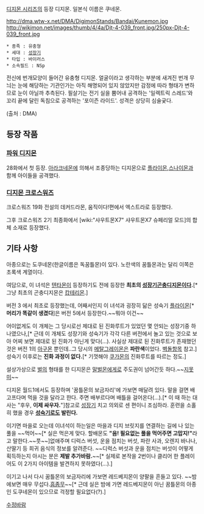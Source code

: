 [[디지몬 시리즈]]의 등장 디지몬. 일본식 이름은 쿠네몬.

http://dma.wtw-x.net/DMA/DigimonStands/Bandai/Kunemon.jpg http://wikimon.net/images/thumb/4/4a/Djt-4-039_front.jpg/250px-Djt-4-039_front.jpg

 * 종족 : 유충형
 * 세대 : [[성장기]]
 * 타입 : 바이러스
 * 소속필드 : NSp

전신에 번개모양이 들어간 유충형 디지몬. 얼굴이라고 생각하는 부분에 새겨진 번개 무늬는 눈에 해당하는 기관인가는 아직 해명되어 있지 않았지만 감정에 따라 형태가 변하므로 눈이 아닐까 추측된다. 필살기는 전기 실을 뿜어내 공격하는 '일렉트릭 스레드'와 꼬리 끝에 달린 독침으로 공격하는 '포이즌 라이드'.
성격은 상당히 심술궂다.

(출처 : DMA)

== 등장 작품 ==
=== [[파워 디지몬]] ===
28화에서 첫 등장. [[아라크네몬]]에 의해서 조종당하는 디지몬으로 [[플라이몬]],[[스나이몬]]과 함께 아이들을 공격했다.

=== [[디지몬 크로스워즈]] ===
크로스워즈 19화 전설의 데커드라몬, 움직이다!편에서 엑스트라로 등장했다.

그후 크로스워즈 2기 최종화에서 [wiki:"샤우트몬X7" 샤우트몬X7 슈페리얼 모드]의 합체 소재로 등장했다.

== 기타 사항 ==

아종으로는 도쿠네몬(한글이름은 독꿈틀몬)이 있다. 노란색의 꿈틀몬과는 달리 이쪽은 초록색 계열이다.

여담으로, 이 녀석은 [[텐타몬]]이 등장하기도 전에 등장한 '''최초의 [[성장기]][[곤충]][[디지몬]]이다.'''[* 그냥 최초의 곤충디지몬은 [[캅테리몬]].]

버전 3 에서 최초로 등장했는데, 어째서인지 이 녀석과 굉장히 닮은 성숙기 [[플라이몬]][* '''머리가 똑같이 생겼다''']은 버전 5에서 등장한다.~~뭐야 이건~~

어이없게도 이 개체는 그 당시로선 제대로 된 진화루트가 있었던 몇 안되는 성장기중 하나였으나,[* 근데 이 개체도 성장기와 성숙기가 각각 다른 버전에서 놀고 있는 것으로 보아 어찌 보면 제대로 된 진화가 아닌게 맞다(…). 사실상 제대로 된 진화루트가 존재했던 것은 버전 1의 [[아구몬]] 뿐인데..그 당시의 [[메탈그레이몬]]은 '''파란색'''이었다. [[벽돌]]항목 참고.] 성숙기 이후로는 '''진화 과정이 없다.'''[* 기껏해야 [[쿠가몬]]의 진화루트를 따르는 정도.]



설상가상으로 [[벌]]의 형태를 한 디지몬은 [[말벌몬]]에게로 주도권이 넘어간듯 하다.~~[[지못미]]~~



디지몬 월드1에서도 등장하며 '꿈틀몬의 보금자리'에 가보면 매달려 있다. 말을 걸면 배고프다며 먹을 것을 달라고 한다. 주면 배부르다며 배틀을 걸어온다(…).[* 이 때 하는 대사는 "후우, '''이제 싸우자.'''"]참고로 [[성장기]] 치고 의외로 센 편이니 조심하라. 훈련을 소홀히 했을 경우 '''[[성숙기]]로도 발린다.''' 

이기면 마을로 오는데 이녀석이 하는일은 마을과 디지 브릿지를 연결하는 길에 나 있는 풀을 ~~먹어~~[* 실은 먹은게 맞다. 할배몬도 '''"음! 필요없는 풀을 먹어주면 고맙지!"'''라고 말한다.~~풋~~]없애주며 디럭스 버섯, 운을 점치는 버섯, 파란 사과, 오렌지 바나나, 산딸기 등 희귀 음식의 정보를 알려준다. ~~디럭스 버섯과 운을 점치는 버섯이 어떻게 획득하는지 아시는 분은 '''제발 추가바람.'''~~[* 실제로 본작을 2번이나 클리어 한 플레이어도 이 2가지 아이템을 발견하지 못하였다(…).]

이기고 나서 다시 꿈틀몬의 보금자리에 가보면 레드베지몬이 양팔을 흔들고 있다. ~~밤에보면 매우 무섭다.[[흠좀무]]~~[* 근데 실은 밤에 가면 레드베지몬이 아닌 꿈틀몬의 아종인 도쿠네몬이 있으므로 걱정할 필요없다(?).]


[[수정바람]]
